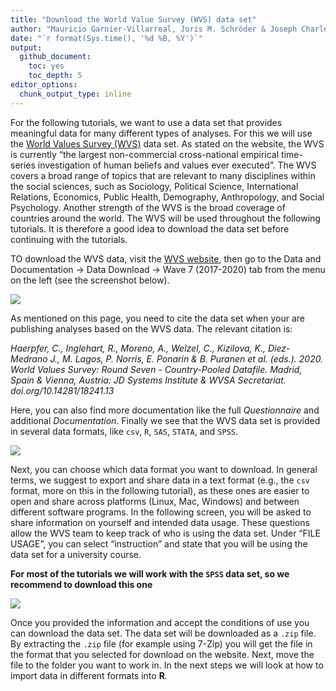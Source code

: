 ```yaml
---
title: "Download the World Value Survey (WVS) data set"
author: "Mauricio Garnier-Villarreal, Joris M. Schröder & Joseph Charles Van Matre"
date: "`r format(Sys.time(), '%d %B, %Y')`"
output:
  github_document:
    toc: yes
    toc_depth: 5
editor_options:
  chunk_output_type: inline
---
```



For the following tutorials, we want to use a data set that provides meaningful data for many different types of analyses. For this we will use the [World Values Survey (WVS)](https://www.worldvaluessurvey.org/) data set. As stated on the website, the WVS is currently "the largest non-commercial cross-national empirical time-series investigation of human beliefs and values ever executed". The WVS covers a broad range of topics that are relevant to many disciplines within the social sciences, such as Sociology, Political Science, International Relations, Economics, Public Health, Demography, Anthropology, and Social Psychology. Another strength of the WVS is the broad coverage of countries around the world. The WVS will be used throughout the following tutorials. It is therefore a good idea to download the data set before continuing with the tutorials.

TO download the WVS data, visit the [WVS website](https://www.worldvaluessurvey.org/), then go to the Data and Documentation -> Data Download -> Wave 7 (2017-2020) tab from the menu on the left (see the screenshot below). 

![](images/screen34.png)


As mentioned on this page, you need to cite the data set when your are publishing analyses based on the WVS data. The relevant citation is:

*Haerpfer, C., Inglehart, R., Moreno, A., Welzel, C., Kizilova, K., Diez-Medrano J., M. Lagos, P. Norris, E. Ponarin & B. Puranen et al. (eds.). 2020. World Values Survey: Round Seven - Country-Pooled Datafile. Madrid, Spain & Vienna, Austria: JD Systems Institute & WVSA Secretariat. doi.org/10.14281/18241.13*

Here, you can also find more documentation like the full *Questionnaire* and additional *Documentation*. Finally we see that the WVS data set is provided in several data formats, like `csv`, `R`, `SAS`, `STATA`, and `SPSS`. 


![](images/screen35.png)

Next, you can choose which data format you want to download. In general terms, we suggest to export and share data in a text format (e.g., the `csv` format, more on this in the following tutorial), as these ones are easier to open and share across platforms (Linux, Mac, Windows) and between different software programs. In the following screen, you will be asked to share information on yourself and intended data usage. These questions allow the WVS team to keep track of who is using the data set. Under "FILE USAGE", you can select "instruction" and state that you will be using the data set for a university course.

**For most of the tutorials we will work with the ``SPSS`` data set, so we recommend to download this one**

![](images/screen36.png)


Once you provided the information and accept the conditions of use you can download the data set. The data set will be downloaded as a `.zip` file. By extracting the `.zip` file (for example using 7-Zip) you will get the file in the format that you selected for download on the website. Next, move the file to the folder you want to work in. In the next steps we will look at how to import data in different formats into **R**.

